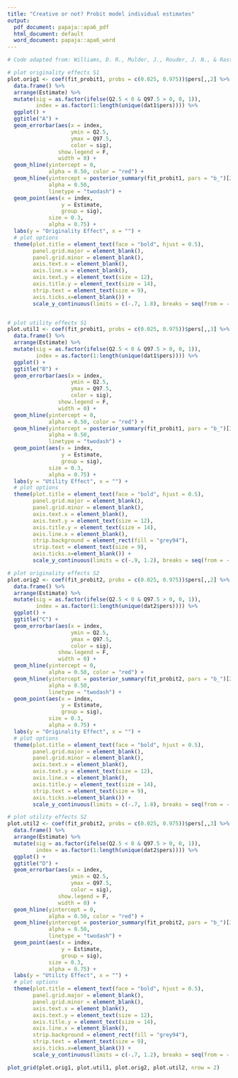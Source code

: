```yaml
---
title: "Creative or not? Probit model individual estimates"
output:
  pdf_document: papaja::apa6_pdf
  html_document: default
  word_document: papaja::apa6_word
---
```


```r

# Code adapted from: Williams, D. R., Mulder, J., Rouder, J. N., & Rast, P. (2020). Beneath the surface: Unearthing within-person variability and mean relations # with Bayesian mixed models. Psychological Methods.

# plot originality effects S1
plot.orig1 <- coef(fit_probit1, probs = c(0.025, 0.975))$pers[,,2] %>%
  data.frame() %>%
  arrange(Estimate) %>%
  mutate(sig = as.factor(ifelse(Q2.5 < 0 & Q97.5 > 0, 0, 1)),
         index = as.factor(1:length(unique(dat1$pers)))) %>%
  ggplot() +
  ggtitle("A") +
  geom_errorbar(aes(x = index, 
                    ymin = Q2.5, 
                    ymax = Q97.5, 
                    color = sig), 
                show.legend = F,
                width = 0) +
  geom_hline(yintercept = 0,
             alpha = 0.50, color = "red") +
  geom_hline(yintercept = posterior_summary(fit_probit1, pars = "b_")[2,1],
             alpha = 0.50,
             linetype = "twodash") +
  geom_point(aes(x = index, 
                 y = Estimate,
                 group = sig),
             size = 0.3, 
             alpha = 0.75) +
  labs(y = "Originality Effect", x = "") +
  # plot options
  theme(plot.title = element_text(face = "bold", hjust = 0.5),
        panel.grid.major = element_blank(), 
        panel.grid.minor = element_blank(),
        axis.text.x = element_blank(),
        axis.line.x = element_blank(),
        axis.text.y = element_text(size = 12),
        axis.title.y = element_text(size = 14),
        strip.text = element_text(size = 9),
        axis.ticks.x=element_blank()) +
        scale_y_continuous(limits = c(-.7, 1.8), breaks = seq(from = -.7, to =1.8, by = 0.2)) 


# plot utility effects S1
plot.util1 <- coef(fit_probit1, probs = c(0.025, 0.975))$pers[,,3] %>%
  data.frame() %>%
  arrange(Estimate) %>%
  mutate(sig = as.factor(ifelse(Q2.5 < 0 & Q97.5 > 0, 0, 1)),
         index = as.factor(1:length(unique(dat1$pers)))) %>%
  ggplot() +
  ggtitle("B") +
  geom_errorbar(aes(x = index, 
                    ymin = Q2.5, 
                    ymax = Q97.5, 
                    color = sig), 
                show.legend = F,
                width = 0) +
  geom_hline(yintercept = 0,
             alpha = 0.50, color = "red") +
  geom_hline(yintercept = posterior_summary(fit_probit1, pars = "b_")[3,1],
             alpha = 0.50,
             linetype = "twodash") +
  geom_point(aes(x = index, 
                 y = Estimate,
                 group = sig),
             size = 0.3, 
             alpha = 0.75) +
  labs(y = "Utility Effect", x = "") +
  # plot options
  theme(plot.title = element_text(face = "bold", hjust = 0.5),
        panel.grid.major = element_blank(), 
        panel.grid.minor = element_blank(),
        axis.text.x = element_blank(),
        axis.text.y = element_text(size = 12),
        axis.title.y = element_text(size = 14),
        axis.line.x = element_blank(),
        strip.background = element_rect(fill = "grey94"),
        strip.text = element_text(size = 9),
        axis.ticks.x=element_blank()) +
        scale_y_continuous(limits = c(-.9, 1.2), breaks = seq(from = -.9, to =1.2, by = 0.2))

# plot originality effects S2
plot.orig2 <- coef(fit_probit2, probs = c(0.025, 0.975))$pers[,,2] %>%
  data.frame() %>%
  arrange(Estimate) %>%
  mutate(sig = as.factor(ifelse(Q2.5 < 0 & Q97.5 > 0, 0, 1)),
         index = as.factor(1:length(unique(dat2$pers)))) %>%
  ggplot() +
  ggtitle("C") +
  geom_errorbar(aes(x = index, 
                    ymin = Q2.5, 
                    ymax = Q97.5, 
                    color = sig), 
                show.legend = F,
                width = 0) +
  geom_hline(yintercept = 0,
             alpha = 0.50, color = "red") +
  geom_hline(yintercept = posterior_summary(fit_probit2, pars = "b_")[2,1],
             alpha = 0.50,
             linetype = "twodash") +
  geom_point(aes(x = index, 
                 y = Estimate,
                 group = sig),
             size = 0.3, 
             alpha = 0.75) +
  labs(y = "Originality Effect", x = "") +
  # plot options
  theme(plot.title = element_text(face = "bold", hjust = 0.5),
        panel.grid.major = element_blank(), 
        panel.grid.minor = element_blank(),
        axis.text.x = element_blank(),
        axis.text.y = element_text(size = 12),
        axis.line.x = element_blank(),
        axis.title.y = element_text(size = 14),
        strip.text = element_text(size = 9),
        axis.ticks.x=element_blank()) +
        scale_y_continuous(limits = c(-.7, 1.8), breaks = seq(from = -.7, to =1.8, by = 0.2))

# plot utility effects S2
plot.util2 <- coef(fit_probit2, probs = c(0.025, 0.975))$pers[,,3] %>%
  data.frame() %>%
  arrange(Estimate) %>%
  mutate(sig = as.factor(ifelse(Q2.5 < 0 & Q97.5 > 0, 0, 1)),
         index = as.factor(1:length(unique(dat2$pers)))) %>%
  ggplot() +
  ggtitle("D") +
  geom_errorbar(aes(x = index, 
                    ymin = Q2.5, 
                    ymax = Q97.5, 
                    color = sig), 
                show.legend = F,
                width = 0) +
  geom_hline(yintercept = 0,
             alpha = 0.50, color = "red") +
  geom_hline(yintercept = posterior_summary(fit_probit2, pars = "b_")[3,1],
             alpha = 0.50,
             linetype = "twodash") +
  geom_point(aes(x = index, 
                 y = Estimate,
                 group = sig),
             size = 0.3, 
             alpha = 0.75) +
  labs(y = "Utility Effect", x = "") +
  # plot options
  theme(plot.title = element_text(face = "bold", hjust = 0.5),
        panel.grid.major = element_blank(), 
        panel.grid.minor = element_blank(),
        axis.text.x = element_blank(),
        axis.text.y = element_text(size = 12),
        axis.title.y = element_text(size = 14),
        axis.line.x = element_blank(),
        strip.background = element_rect(fill = "grey94"),
        strip.text = element_text(size = 9),
        axis.ticks.x=element_blank()) +
        scale_y_continuous(limits = c(-.7, 1.2), breaks = seq(from = -.9, to =1.2, by = 0.2))

plot_grid(plot.orig1, plot.util1, plot.orig2, plot.util2, nrow = 2)
```
